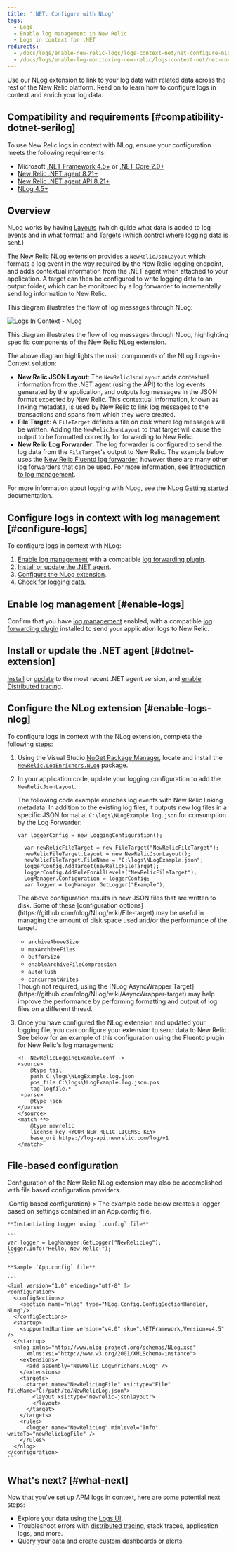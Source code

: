 ```yaml
---
title: '.NET: Configure with NLog'
tags:
  - Logs
  - Enable log management in New Relic
  - Logs in context for .NET
redirects:
  - /docs/logs/enable-new-relic-logs/logs-context-net/net-configure-nlog
  - /docs/logs/enable-log-monitoring-new-relic/logs-context-net/net-configure-nlog
---
```


Use our [NLog](https://nlog-project.org/ "Link opens in a new window.") extension to link to your log data with related data across the rest of the New Relic platform. Read on to learn how to configure logs in context and enrich your log data.

## Compatibility and requirements [#compatibility-dotnet-serilog]

To use New Relic logs in context with NLog, ensure your configuration meets the following requirements:

* Microsoft [.NET Framework 4.5+](https://dotnet.microsoft.com/download/dotnet-framework) or [.NET Core 2.0+](https://dotnet.microsoft.com/download/dotnet-core)
* [New Relic .NET agent 8.21+](https://docs.newrelic.com/docs/release-notes/agent-release-notes/net-release-notes)
* [New Relic .NET agent API 8.21](https://docs.newrelic.com/docs/agents/net-agent/net-agent-api)[+](https://docs.newrelic.com/docs/agents/net-agent/net-agent-api)
* [NLog 4.5+](https://nlog-project.org/)

## Overview

NLog works by having [Layouts](https://github.com/NLog/NLog/wiki/Tutorial#Layouts-and-LayoutRenderers) (which guide what data is added to log events and in what format) and [Targets](https://github.com/NLog/NLog/wiki/Tutorial#target-wrappers) (which control where logging data is sent.)

The [New Relic NLog extension](https://github.com/newrelic/newrelic-logenricher-dotnet) provides a `NewRelicJsonLayout` which formats a log event in the way required by the New Relic logging endpoint, and adds contextual information from the .NET agent when attached to your application. A target can then be configured to write logging data to an output folder, which can be monitored by a log forwarder to incrementally send log information to New Relic.

This diagram illustrates the flow of log messages through NLog:

![Logs In Context - NLog](./images/LogsInContext---NLog.jpg "Logs In Context - NLog")

This diagram illustrates the flow of log messages through NLog, highlighting specific components of the New Relic NLog extension.

The above diagram highlights the main components of the NLog Logs-in-Context solution:

* **New Relic JSON Layout**: The `NewRelicJsonLayout` adds contextual information from the .NET agent (using the API) to the log events generated by the application, and outputs log messages in the JSON format expected by New Relic. This contextual information, known as linking metadata, is used by New Relic to link log messages to the transactions and spans from which they were created.
* **File Target**: A `FileTarget` defines a file on disk where log messages will be written. Adding the `NewRelicJsonLayout` to that target will cause the output to be formatted correctly for forwarding to New Relic.
* **New Relic Log Forwarder**: The log forwarder is configured to send the log data from the `FileTarget`'s output to New Relic. The example below uses the [New Relic Fluentd log forwarder](https://github.com/newrelic/newrelic-fluentd-output), however there are many other log forwarders that can be used. For more information, see [Introduction to log management](/docs/introduction-new-relic-logs).

For more information about logging with NLog, see the NLog [Getting started](https://nlog-project.org/download/) documentation.

## Configure logs in context with log management [#configure-logs]

To configure logs in context with NLog:

1. [Enable log management](/docs/introduction-new-relic-logs) with a compatible [log forwarding plugin](/docs/logs/enable-logs/enable-logs/enable-new-relic-logs#enable-logs).
2. [Install or update the .NET agent](#dotnet-extension).
3. [Configure the NLog extension](#enable-logs-nlog).
4. [Check for logging data.](#test-extension-dotnet)

## Enable log management [#enable-logs]

Confirm that you have [log management](/docs/introduction-new-relic-logs) enabled, with a compatible [log forwarding plugin](/docs/logs/enable-logs/enable-logs/enable-new-relic-logs#enable-logs) installed to send your application logs to New Relic.

## Install or update the .NET agent [#dotnet-extension]

[Install](/docs/agents/net-agent/installation/introduction-net-agent-install) or [update](/docs/agents/net-agent/installation/update-net-agent) to the most recent .NET agent version, and [enable Distributed tracing](/docs/understand-dependencies/distributed-tracing/enable-configure/enable-distributed-tracing).

## Configure the NLog extension [#enable-logs-nlog]

To configure logs in context with the NLog extension, complete the following steps:

1. Using the Visual Studio [NuGet Package Manager](https://docs.microsoft.com/en-us/nuget/consume-packages/install-use-packages-visual-studio), locate and install the [`NewRelic.LogEnrichers.NLog`](https://www.nuget.org/packages/NewRelic.LogEnrichers.NLog/) package.
2. In your application code, update your logging configuration to add the `NewRelicJsonLayout`.

   The following code example enriches log events with New Relic linking metadata. In addition to the existing log files, it outputs new log files in a specific JSON format at `C:\logs\NLogExample.log.json` for consumption by the Log Forwarder:

   ```
   var loggerConfig = new LoggingConfiguration();
     
     var newRelicFileTarget = new FileTarget("NewRelicFileTarget");
     newRelicFileTarget.Layout = new NewRelicJsonLayout();
     newRelicFileTarget.FileName = "C:\logs\NLogExample.json";
     loggerConfig.AddTarget(newRelicFileTarget);
     loggerConfig.AddRuleForAllLevels("NewRelicFileTarget");
     LogManager.Configuration = loggerConfig;
     var logger = LogManager.GetLogger("Example");
   ```

   <Callout variant="caution">
     The above configuration results in new JSON files that are written to disk. Some of these [configuration options](https://github.com/nlog/NLog/wiki/File-target) may be useful in managing the amount of disk space used and/or the performance of the target.

     * `archiveAboveSize`
     * `maxArchiveFiles`
     * `bufferSize`
     * `enableArchiveFileCompression`
     * `autoFlush`
     * `concurrentWrites`
   </Callout>

   <Callout variant="important">
     Though not required, using the [NLog AsyncWrapper Target](https://github.com/nlog/NLog/wiki/AsyncWrapper-target) may help improve the performance by performing formatting and output of log files on a different thread.
   </Callout>
3. Once you have configured the NLog extension and updated your logging file, you can configure your extension to send data to New Relic. See below for an example of this configuration using the Fluentd plugin for New Relic's log management:

   ```
   <!--NewRelicLoggingExample.conf-->
   <source> 
       @type tail 
       path C:\logs\NLogExample.log.json
       pos_file C:\logs\NLogExample.log.json.pos 
       tag logfile.*
    <parse> 
       @type json 
   </parse>
   </source>
   <match **> 
       @type newrelic 
       license_key <YOUR NEW_RELIC_LICENSE_KEY>
       base_uri https://log-api.newrelic.com/log/v1
   </match>
   ```

## File-based configuration

Configuration of the New Relic NLog extension may also be accomplished with file based configuration providers.

<CollapserGroup>
  <Collapser
    id=""
    title={<><InlineCode>.Config</InlineCode> based configuration</>}
  >
    The example code below creates a logger based on settings contained in an App.config file.

    **Instantiating Logger using `.config` file**

    ```
    var logger = LogManager.GetLogger("NewRelicLog");
    logger.Info("Hello, New Relic!");
    ```

    **Sample `App.config` file**

    ```
    <?xml version="1.0" encoding="utf-8" ?>
    <configuration>
      <configSections>
        <section name="nlog" type="NLog.Config.ConfigSectionHandler, NLog"/>
      </configSections>
      <startup>
        <supportedRuntime version="v4.0" sku=".NETFramework,Version=v4.5" />
      </startup>
      <nlog xmlns="http://www.nlog-project.org/schemas/NLog.xsd"
          xmlns:xsi="http://www.w3.org/2001/XMLSchema-instance">
        <extensions>
          <add assembly="NewRelic.LogEnrichers.NLog" />
        </extensions>
        <targets>
          <target name="NewRelicLogFile" xsi:type="File" fileName="C:/path/to/NewRelicLog.json">
            <layout xsi:type="newrelic-jsonlayout">
            </layout>
          </target>
        </targets>
        <rules>
          <logger name="NewRelicLog" minlevel="Info" writeTo="newRelicLogFile" />
        </rules>
      </nlog>
    </configuration>
    ```
  </Collapser>
</CollapserGroup>

## What's next? [#what-next]

Now that you've set up APM logs in context, here are some potential next steps:

* Explore your data using the [Logs UI](/docs/explore-your-data-new-relic-logs-ui).
* Troubleshoot errors with [distributed tracing](/docs/understand-dependencies/distributed-tracing/get-started/introduction-distributed-tracing), stack traces, application logs, and more.
* [Query your data](/docs/using-new-relic/data/understand-data/query-new-relic-data) and [create custom dashboards](/docs/dashboards/new-relic-one-dashboards/get-started/introduction-new-relic-one-dashboards) or [alerts](/docs/alerts/new-relic-alerts/configuring-alert-policies/create-edit-or-find-alert-policy).
